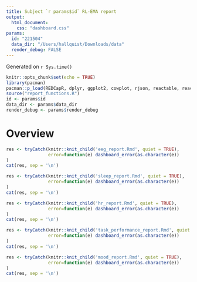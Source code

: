 ```yaml
---
title: Subject `r params$id` RL-EMA report
output:
  html_document:
    css: "dashboard.css"
params:
  id: "221504"
  data_dir: "/Users/hallquist/Downloads/data"
  render_debug: FALSE
---
```


Generated on `r Sys.time()`

```r
knitr::opts_chunk$set(echo = TRUE)
library(pacman)
pacman::p_load(REDCapR, dplyr, ggplot2, cowplot, rjson, reactable, reactablefmtr)
source("report_functions.R")
id <- params$id
data_dir <- params$data_dir
render_debug <- params$render_debug
```


# Overview

```r
res <- tryCatch(knitr::knit_child('eeg_report.Rmd', quiet = TRUE),
                error=function(e) dashboard_error(as.character(e))
)
cat(res, sep = '\n')
```


```r
res <- tryCatch(knitr::knit_child('sleep_report.Rmd', quiet = TRUE),
                error=function(e) dashboard_error(as.character(e))
)
cat(res, sep = '\n')
```

```r
res <- tryCatch(knitr::knit_child('hr_report.Rmd', quiet = TRUE),
                error=function(e) dashboard_error(as.character(e))
)
cat(res, sep = '\n')
```

```r
res <- tryCatch(knitr::knit_child('task_performance_report.Rmd', quiet = TRUE),
                error=function(e) dashboard_error(as.character(e))
)
cat(res, sep = '\n')
```

```r
res <- tryCatch(knitr::knit_child('mood_report.Rmd', quiet = TRUE),
                error=function(e) dashboard_error(as.character(e))
)
cat(res, sep = '\n')
```
